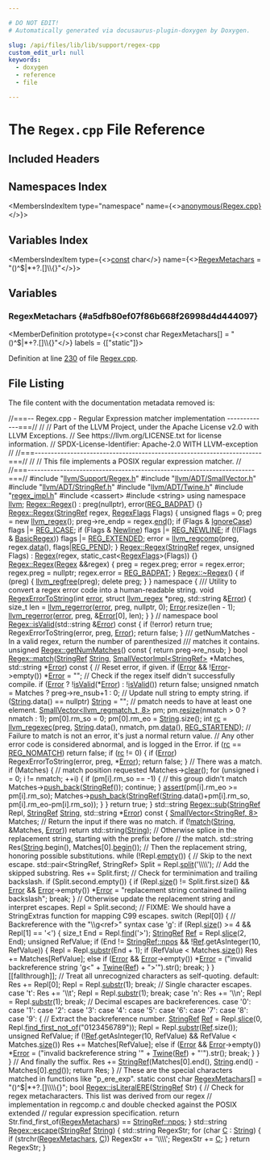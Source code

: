 ```yaml
---

# DO NOT EDIT!
# Automatically generated via docusaurus-plugin-doxygen by Doxygen.

slug: /api/files/lib/lib/support/regex-cpp
custom_edit_url: null
keywords:
  - doxygen
  - reference
  - file

---
```





# The `Regex.cpp` File Reference

<DoxygenPage pluginConfig={pluginConfig}>



## Included Headers

<IncludesList>
<IncludesListItem
  filePath="llvm/Support/Regex.h"
  permalink="/docs/api/files/include/include/llvm/include/llvm/support/regex-h"
  isLocal="true" />
<IncludesListItem
  filePath="llvm/ADT/SmallVector.h"
  permalink="/docs/api/files/include/include/llvm/include/llvm/adt/smallvector-h"
  isLocal="true" />
<IncludesListItem
  filePath="llvm/ADT/StringRef.h"
  permalink="/docs/api/files/include/include/llvm/include/llvm/adt/stringref-h"
  isLocal="true" />
<IncludesListItem
  filePath="llvm/ADT/Twine.h"
  permalink="/docs/api/files/include/include/llvm/include/llvm/adt/twine-h"
  isLocal="true" />
<IncludesListItem
  filePath="regex_impl.h"
  permalink="/docs/api/files/lib/lib/support/regex-impl-h"
  isLocal="true" />
<IncludesListItem
  filePath="cassert"
  permalink=""
  isLocal="false" />
<IncludesListItem
  filePath="string"
  permalink=""
  isLocal="false" />
</IncludesList>

## Namespaces Index

<MembersIndex>

<MembersIndexItem
  type="namespace"
  name={<><a href="/docs/api/namespaces/anonymous-regex-cpp-">anonymous&#123;Regex.cpp&#125;</a></>}>
</MembersIndexItem>

</MembersIndex>

## Variables Index

<MembersIndex>

<MembersIndexItem
  type={<><a href="/docs/api/files/lib/lib/target/lib/target/aarch64/aarch64promoteconstant-cpp/#a90f8350fecae261c25be85d38b451bff">const</a> char</>}
  name={<><a href="#a5dfb80ef07f86b668f26998d4d444097">RegexMetachars</a> = &quot;()^$|&#42;+?.&#91;&#93;\\\\&#123;&#125;&quot;</>}>
</MembersIndexItem>

</MembersIndex>


<SectionDefinition>

## Variables

### RegexMetachars {#a5dfb80ef07f86b668f26998d4d444097}

<MemberDefinition
  prototype={<>const char RegexMetachars&#91;&#93; = &quot;()^$|&#42;+?.&#91;&#93;\\\\&#123;&#125;&quot;</>}
  labels = {["static"]}>

Definition at line <a href="#l00230">230</a> of file <a href="/docs/api/files/lib/lib/support/regex-cpp">Regex.cpp</a>.
</MemberDefinition>

</SectionDefinition>

## File Listing

The file content with the documentation metadata removed is:

<ProgramListing>

<Link id="l00001" /><CodeLine lineNumber="1"><Highlight kind="comment">//===-- Regex.cpp - Regular Expression matcher implementation -------------===//</Highlight><Highlight kind="normal"></Highlight></CodeLine>
<Link id="l00002" /><CodeLine lineNumber="2"><Highlight kind="normal"></Highlight><Highlight kind="comment">//</Highlight><Highlight kind="normal"></Highlight></CodeLine>
<Link id="l00003" /><CodeLine lineNumber="3"><Highlight kind="normal"></Highlight><Highlight kind="comment">// Part of the LLVM Project, under the Apache License v2.0 with LLVM Exceptions.</Highlight><Highlight kind="normal"></Highlight></CodeLine>
<Link id="l00004" /><CodeLine lineNumber="4"><Highlight kind="normal"></Highlight><Highlight kind="comment">// See https://llvm.org/LICENSE.txt for license information.</Highlight><Highlight kind="normal"></Highlight></CodeLine>
<Link id="l00005" /><CodeLine lineNumber="5"><Highlight kind="normal"></Highlight><Highlight kind="comment">// SPDX-License-Identifier: Apache-2.0 WITH LLVM-exception</Highlight><Highlight kind="normal"></Highlight></CodeLine>
<Link id="l00006" /><CodeLine lineNumber="6"><Highlight kind="normal"></Highlight><Highlight kind="comment">//</Highlight><Highlight kind="normal"></Highlight></CodeLine>
<Link id="l00007" /><CodeLine lineNumber="7"><Highlight kind="normal"></Highlight><Highlight kind="comment">//===----------------------------------------------------------------------===//</Highlight><Highlight kind="normal"></Highlight></CodeLine>
<Link id="l00008" /><CodeLine lineNumber="8"><Highlight kind="normal"></Highlight><Highlight kind="comment">//</Highlight><Highlight kind="normal"></Highlight></CodeLine>
<Link id="l00009" /><CodeLine lineNumber="9"><Highlight kind="normal"></Highlight><Highlight kind="comment">// This file implements a POSIX regular expression matcher.</Highlight><Highlight kind="normal"></Highlight></CodeLine>
<Link id="l00010" /><CodeLine lineNumber="10"><Highlight kind="normal"></Highlight><Highlight kind="comment">//</Highlight><Highlight kind="normal"></Highlight></CodeLine>
<Link id="l00011" /><CodeLine lineNumber="11"><Highlight kind="normal"></Highlight><Highlight kind="comment">//===----------------------------------------------------------------------===//</Highlight><Highlight kind="normal"></Highlight></CodeLine>
<Link id="l00012" /><CodeLine lineNumber="12"><Highlight kind="normal"></Highlight></CodeLine>
<Link id="l00013" /><CodeLine lineNumber="13"><Highlight kind="normal"></Highlight><Highlight kind="preprocessor">#include &quot;<a href="/docs/api/files/include/include/llvm/include/llvm/support/regex-h">llvm/Support/Regex.h</a>&quot;</Highlight><Highlight kind="normal"></Highlight></CodeLine>
<Link id="l00014" /><CodeLine lineNumber="14"><Highlight kind="normal"></Highlight><Highlight kind="preprocessor">#include &quot;<a href="/docs/api/files/include/include/llvm/include/llvm/adt/smallvector-h">llvm/ADT/SmallVector.h</a>&quot;</Highlight><Highlight kind="normal"></Highlight></CodeLine>
<Link id="l00015" /><CodeLine lineNumber="15"><Highlight kind="normal"></Highlight><Highlight kind="preprocessor">#include &quot;<a href="/docs/api/files/include/include/llvm/include/llvm/adt/stringref-h">llvm/ADT/StringRef.h</a>&quot;</Highlight><Highlight kind="normal"></Highlight></CodeLine>
<Link id="l00016" /><CodeLine lineNumber="16"><Highlight kind="normal"></Highlight><Highlight kind="preprocessor">#include &quot;<a href="/docs/api/files/include/include/llvm/include/llvm/adt/twine-h">llvm/ADT/Twine.h</a>&quot;</Highlight><Highlight kind="normal"></Highlight></CodeLine>
<Link id="l00017" /><CodeLine lineNumber="17"><Highlight kind="normal"></Highlight><Highlight kind="preprocessor">#include &quot;<a href="/docs/api/files/lib/lib/support/regex-impl-h">regex&#95;impl.h</a>&quot;</Highlight><Highlight kind="normal"></Highlight></CodeLine>
<Link id="l00018" /><CodeLine lineNumber="18"><Highlight kind="normal"></Highlight></CodeLine>
<Link id="l00019" /><CodeLine lineNumber="19"><Highlight kind="normal"></Highlight><Highlight kind="preprocessor">#include &lt;cassert&gt;</Highlight><Highlight kind="normal"></Highlight></CodeLine>
<Link id="l00020" /><CodeLine lineNumber="20"><Highlight kind="normal"></Highlight><Highlight kind="preprocessor">#include &lt;string&gt;</Highlight><Highlight kind="normal"></Highlight></CodeLine>
<Link id="l00021" /><CodeLine lineNumber="21"><Highlight kind="normal"></Highlight></CodeLine>
<Link id="l00022" /><CodeLine lineNumber="22"><Highlight kind="normal"></Highlight><Highlight kind="keyword">using namespace </Highlight><Highlight kind="normal"><a href="/docs/api/namespaces/llvm">llvm</a>;</Highlight></CodeLine>
<Link id="l00023" /><CodeLine lineNumber="23"><Highlight kind="normal"></Highlight></CodeLine>
<Link id="l00024" /><CodeLine lineNumber="24" lineLink="/docs/api/classes/llvm/regex/#aac844880235ca7d00251aca1cc406c45"><Highlight kind="normal"><a href="/docs/api/classes/llvm/regex/#aac844880235ca7d00251aca1cc406c45">Regex::Regex</a>() : preg(nullptr), error(<a href="/docs/api/files/lib/lib/support/regex-impl-h/#ad7e13616a54be821d6b686d8b2587401">REG&#95;BADPAT</a>) &#123;&#125;</Highlight></CodeLine>
<Link id="l00025" /><CodeLine lineNumber="25"><Highlight kind="normal"></Highlight></CodeLine>
<Link id="l00026" /><CodeLine lineNumber="26" lineLink="/docs/api/classes/llvm/regex/#a80318325208303662f9f20af3a28b1d7"><Highlight kind="normal"><a href="/docs/api/classes/llvm/regex/#aac844880235ca7d00251aca1cc406c45">Regex::Regex</a>(<a href="/docs/api/classes/llvm/stringref">StringRef</a> regex, <a href="/docs/api/classes/llvm/regex/#a1cc1c3ad43ad382ef8d864fe9c16e25c">RegexFlags</a> Flags) &#123;</Highlight></CodeLine>
<Link id="l00027" /><CodeLine lineNumber="27"><Highlight kind="normal">  </Highlight><Highlight kind="keywordtype">unsigned</Highlight><Highlight kind="normal"> flags = 0;</Highlight></CodeLine>
<Link id="l00028" /><CodeLine lineNumber="28"><Highlight kind="normal">  preg = </Highlight><Highlight kind="keyword">new</Highlight><Highlight kind="normal"> <a href="/docs/api/structs/llvm-regex">llvm&#95;regex</a>();</Highlight></CodeLine>
<Link id="l00029" /><CodeLine lineNumber="29"><Highlight kind="normal">  preg-&gt;re&#95;endp = regex.<a href="/docs/api/classes/llvm/stringref/#a996c7ca3dd6843ba5d55a7c217770270">end</a>();</Highlight></CodeLine>
<Link id="l00030" /><CodeLine lineNumber="30"><Highlight kind="normal">  </Highlight><Highlight kind="keywordflow">if</Highlight><Highlight kind="normal"> (Flags &amp; <a href="/docs/api/classes/llvm/regex/#a1cc1c3ad43ad382ef8d864fe9c16e25ca5f9b72100ddf65c55baa3cd82e778c4b">IgnoreCase</a>)</Highlight></CodeLine>
<Link id="l00031" /><CodeLine lineNumber="31"><Highlight kind="normal">    flags |= <a href="/docs/api/files/lib/lib/support/regex-impl-h/#a0c3e7b1d5bc9c2d278a544fe9b61b67a">REG&#95;ICASE</a>;</Highlight></CodeLine>
<Link id="l00032" /><CodeLine lineNumber="32"><Highlight kind="normal">  </Highlight><Highlight kind="keywordflow">if</Highlight><Highlight kind="normal"> (Flags &amp; <a href="/docs/api/classes/llvm/regex/#a1cc1c3ad43ad382ef8d864fe9c16e25ca58612c80b543a7e989edd919e009b25b">Newline</a>)</Highlight></CodeLine>
<Link id="l00033" /><CodeLine lineNumber="33"><Highlight kind="normal">    flags |= <a href="/docs/api/files/lib/lib/support/regex-impl-h/#ab678ef3b27bf7de2fb82c79cb2cd9d8a">REG&#95;NEWLINE</a>;</Highlight></CodeLine>
<Link id="l00034" /><CodeLine lineNumber="34"><Highlight kind="normal">  </Highlight><Highlight kind="keywordflow">if</Highlight><Highlight kind="normal"> (!(Flags &amp; <a href="/docs/api/classes/llvm/regex/#a1cc1c3ad43ad382ef8d864fe9c16e25cae62480697e924b5793194a07ac798df4">BasicRegex</a>))</Highlight></CodeLine>
<Link id="l00035" /><CodeLine lineNumber="35"><Highlight kind="normal">    flags |= <a href="/docs/api/files/lib/lib/support/regex-impl-h/#a5fc31e6da9b77e09ea62b4544ac4767f">REG&#95;EXTENDED</a>;</Highlight></CodeLine>
<Link id="l00036" /><CodeLine lineNumber="36"><Highlight kind="normal">  error = <a href="/docs/api/files/lib/lib/support/regcomp-c/#a94efd6ce730ab2988bfd211af4319873">llvm&#95;regcomp</a>(preg, regex.<a href="/docs/api/classes/llvm/stringref/#a7b0fa1a82461032cdf16b7f6c59f0a6a">data</a>(), flags|<a href="/docs/api/files/lib/lib/support/regex-impl-h/#a95142205890c3ac8dc12e5850cb0e946">REG&#95;PEND</a>);</Highlight></CodeLine>
<Link id="l00037" /><CodeLine lineNumber="37"><Highlight kind="normal">&#125;</Highlight></CodeLine>
<Link id="l00038" /><CodeLine lineNumber="38"><Highlight kind="normal"></Highlight></CodeLine>
<Link id="l00039" /><CodeLine lineNumber="39" lineLink="/docs/api/classes/llvm/regex/#a79cfea7f92fa267424ad0466eff0fe4c"><Highlight kind="normal"><a href="/docs/api/classes/llvm/regex/#aac844880235ca7d00251aca1cc406c45">Regex::Regex</a>(<a href="/docs/api/classes/llvm/stringref">StringRef</a> regex, </Highlight><Highlight kind="keywordtype">unsigned</Highlight><Highlight kind="normal"> Flags)</Highlight></CodeLine>
<Link id="l00040" /><CodeLine lineNumber="40"><Highlight kind="normal">    : <a href="/docs/api/classes/llvm/regex/#aac844880235ca7d00251aca1cc406c45">Regex</a>(regex, static&#95;cast&lt;<a href="/docs/api/classes/llvm/regex/#a1cc1c3ad43ad382ef8d864fe9c16e25c">RegexFlags</a>&gt;(Flags)) &#123;&#125;</Highlight></CodeLine>
<Link id="l00041" /><CodeLine lineNumber="41"><Highlight kind="normal"></Highlight></CodeLine>
<Link id="l00042" /><CodeLine lineNumber="42" lineLink="/docs/api/classes/llvm/regex/#a79c76bd33fa9d47ce2ed57c301e0c919"><Highlight kind="normal"><a href="/docs/api/classes/llvm/regex/#aac844880235ca7d00251aca1cc406c45">Regex::Regex</a>(<a href="/docs/api/classes/llvm/regex/#aac844880235ca7d00251aca1cc406c45">Regex</a> &amp;&amp;regex) &#123;</Highlight></CodeLine>
<Link id="l00043" /><CodeLine lineNumber="43"><Highlight kind="normal">  preg = regex.preg;</Highlight></CodeLine>
<Link id="l00044" /><CodeLine lineNumber="44"><Highlight kind="normal">  error = regex.error;</Highlight></CodeLine>
<Link id="l00045" /><CodeLine lineNumber="45"><Highlight kind="normal">  regex.preg = </Highlight><Highlight kind="keyword">nullptr</Highlight><Highlight kind="normal">;</Highlight></CodeLine>
<Link id="l00046" /><CodeLine lineNumber="46"><Highlight kind="normal">  regex.error = <a href="/docs/api/files/lib/lib/support/regex-impl-h/#ad7e13616a54be821d6b686d8b2587401">REG&#95;BADPAT</a>;</Highlight></CodeLine>
<Link id="l00047" /><CodeLine lineNumber="47"><Highlight kind="normal">&#125;</Highlight></CodeLine>
<Link id="l00048" /><CodeLine lineNumber="48"><Highlight kind="normal"></Highlight></CodeLine>
<Link id="l00049" /><CodeLine lineNumber="49" lineLink="/docs/api/classes/llvm/regex/#a4b32acda8c0843ee5a68ebccba4ad993"><Highlight kind="normal"><a href="/docs/api/classes/llvm/regex/#a4b32acda8c0843ee5a68ebccba4ad993">Regex::~Regex</a>() &#123;</Highlight></CodeLine>
<Link id="l00050" /><CodeLine lineNumber="50"><Highlight kind="normal">  </Highlight><Highlight kind="keywordflow">if</Highlight><Highlight kind="normal"> (preg) &#123;</Highlight></CodeLine>
<Link id="l00051" /><CodeLine lineNumber="51"><Highlight kind="normal">    <a href="/docs/api/files/lib/lib/support/regex-impl-h/#a5b067957e932003b295ff3a8bbffe882">llvm&#95;regfree</a>(preg);</Highlight></CodeLine>
<Link id="l00052" /><CodeLine lineNumber="52"><Highlight kind="normal">    </Highlight><Highlight kind="keyword">delete</Highlight><Highlight kind="normal"> preg;</Highlight></CodeLine>
<Link id="l00053" /><CodeLine lineNumber="53"><Highlight kind="normal">  &#125;</Highlight></CodeLine>
<Link id="l00054" /><CodeLine lineNumber="54"><Highlight kind="normal">&#125;</Highlight></CodeLine>
<Link id="l00055" /><CodeLine lineNumber="55"><Highlight kind="normal"></Highlight></CodeLine>
<Link id="l00056" /><CodeLine lineNumber="56" lineLink="/docs/api/namespaces/anonymous-regex-cpp-"><Highlight kind="normal"></Highlight><Highlight kind="keyword">namespace </Highlight><Highlight kind="normal">&#123;</Highlight></CodeLine>
<Link id="l00057" /><CodeLine lineNumber="57"><Highlight kind="normal"></Highlight><Highlight kind="comment"></Highlight></CodeLine>
<Link id="l00058" /><CodeLine lineNumber="58"><Highlight kind="comment">/// Utility to convert a regex error code into a human-readable string.</Highlight><Highlight kind="normal"></Highlight></CodeLine>
<Link id="l00059" /><CodeLine lineNumber="59" lineLink="/docs/api/namespaces/anonymous-regex-cpp-/#a2cf0de01ea6bd871ff2bc908265cb0f0"><Highlight kind="normal"></Highlight><Highlight kind="keywordtype">void</Highlight><Highlight kind="normal"> <a href="/docs/api/namespaces/anonymous-regex-cpp-/#a2cf0de01ea6bd871ff2bc908265cb0f0">RegexErrorToString</a>(</Highlight><Highlight kind="keywordtype">int</Highlight><Highlight kind="normal"> <a href="/docs/api/files/lib/lib/debuginfo/lib/debuginfo/codeview/symbolrecordmapping-cpp/#a9cdf893c7d17e47fa1ed8bebf92a5da4">error</a>, </Highlight><Highlight kind="keyword">struct</Highlight><Highlight kind="normal"> <a href="/docs/api/structs/llvm-regex">llvm&#95;regex</a> &#42;preg,</Highlight></CodeLine>
<Link id="l00060" /><CodeLine lineNumber="60"><Highlight kind="normal">                        std::string &amp;<a href="/docs/api/classes/llvm/error">Error</a>) &#123;</Highlight></CodeLine>
<Link id="l00061" /><CodeLine lineNumber="61"><Highlight kind="normal">  </Highlight><Highlight kind="keywordtype">size&#95;t</Highlight><Highlight kind="normal"> len = <a href="/docs/api/files/lib/lib/support/regerror-c/#a728104a5963c78e214c7b847b338ad55">llvm&#95;regerror</a>(<a href="/docs/api/files/lib/lib/debuginfo/lib/debuginfo/codeview/symbolrecordmapping-cpp/#a9cdf893c7d17e47fa1ed8bebf92a5da4">error</a>, preg, </Highlight><Highlight kind="keyword">nullptr</Highlight><Highlight kind="normal">, 0);</Highlight></CodeLine>
<Link id="l00062" /><CodeLine lineNumber="62"><Highlight kind="normal"></Highlight></CodeLine>
<Link id="l00063" /><CodeLine lineNumber="63"><Highlight kind="normal">  <a href="/docs/api/classes/llvm/error">Error</a>.resize(len - 1);</Highlight></CodeLine>
<Link id="l00064" /><CodeLine lineNumber="64"><Highlight kind="normal">  <a href="/docs/api/files/lib/lib/support/regerror-c/#a728104a5963c78e214c7b847b338ad55">llvm&#95;regerror</a>(<a href="/docs/api/files/lib/lib/debuginfo/lib/debuginfo/codeview/symbolrecordmapping-cpp/#a9cdf893c7d17e47fa1ed8bebf92a5da4">error</a>, preg, &amp;<a href="/docs/api/classes/llvm/error">Error</a>&#91;0&#93;, len);</Highlight></CodeLine>
<Link id="l00065" /><CodeLine lineNumber="65"><Highlight kind="normal">&#125;</Highlight></CodeLine>
<Link id="l00066" /><CodeLine lineNumber="66"><Highlight kind="normal"></Highlight></CodeLine>
<Link id="l00067" /><CodeLine lineNumber="67"><Highlight kind="normal">&#125; </Highlight><Highlight kind="comment">// namespace</Highlight><Highlight kind="normal"></Highlight></CodeLine>
<Link id="l00068" /><CodeLine lineNumber="68"><Highlight kind="normal"></Highlight></CodeLine>
<Link id="l00069" /><CodeLine lineNumber="69" lineLink="/docs/api/classes/llvm/regex/#ab0ec0a13edce115b90710387e246519f"><Highlight kind="normal"></Highlight><Highlight kind="keywordtype">bool</Highlight><Highlight kind="normal"> <a href="/docs/api/classes/llvm/regex/#a5d488b5389a26ae3684748722f98306a">Regex::isValid</a>(std::string &amp;<a href="/docs/api/classes/llvm/error">Error</a>)</Highlight><Highlight kind="keyword"> const </Highlight><Highlight kind="normal">&#123;</Highlight></CodeLine>
<Link id="l00070" /><CodeLine lineNumber="70"><Highlight kind="normal">  </Highlight><Highlight kind="keywordflow">if</Highlight><Highlight kind="normal"> (!error)</Highlight></CodeLine>
<Link id="l00071" /><CodeLine lineNumber="71"><Highlight kind="normal">    </Highlight><Highlight kind="keywordflow">return</Highlight><Highlight kind="normal"> </Highlight><Highlight kind="keyword">true</Highlight><Highlight kind="normal">;</Highlight></CodeLine>
<Link id="l00072" /><CodeLine lineNumber="72"><Highlight kind="normal"></Highlight></CodeLine>
<Link id="l00073" /><CodeLine lineNumber="73"><Highlight kind="normal">  RegexErrorToString(error, preg, <a href="/docs/api/classes/llvm/error">Error</a>);</Highlight></CodeLine>
<Link id="l00074" /><CodeLine lineNumber="74"><Highlight kind="normal">  </Highlight><Highlight kind="keywordflow">return</Highlight><Highlight kind="normal"> </Highlight><Highlight kind="keyword">false</Highlight><Highlight kind="normal">;</Highlight></CodeLine>
<Link id="l00075" /><CodeLine lineNumber="75"><Highlight kind="normal">&#125;</Highlight></CodeLine>
<Link id="l00076" /><CodeLine lineNumber="76"><Highlight kind="normal"></Highlight><Highlight kind="comment"></Highlight></CodeLine>
<Link id="l00077" /><CodeLine lineNumber="77"><Highlight kind="comment">/// getNumMatches - In a valid regex, return the number of parenthesized</Highlight></CodeLine>
<Link id="l00078" /><CodeLine lineNumber="78"><Highlight kind="comment">/// matches it contains.</Highlight><Highlight kind="normal"></Highlight></CodeLine>
<Link id="l00079" /><CodeLine lineNumber="79" lineLink="/docs/api/classes/llvm/regex/#ad5d348cc6c3aa2942d9ebeadef92863f"><Highlight kind="normal"></Highlight><Highlight kind="keywordtype">unsigned</Highlight><Highlight kind="normal"> <a href="/docs/api/classes/llvm/regex/#ad5d348cc6c3aa2942d9ebeadef92863f">Regex::getNumMatches</a>()</Highlight><Highlight kind="keyword"> const </Highlight><Highlight kind="normal">&#123;</Highlight></CodeLine>
<Link id="l00080" /><CodeLine lineNumber="80"><Highlight kind="normal">  </Highlight><Highlight kind="keywordflow">return</Highlight><Highlight kind="normal"> preg-&gt;re&#95;nsub;</Highlight></CodeLine>
<Link id="l00081" /><CodeLine lineNumber="81"><Highlight kind="normal">&#125;</Highlight></CodeLine>
<Link id="l00082" /><CodeLine lineNumber="82"><Highlight kind="normal"></Highlight></CodeLine>
<Link id="l00083" /><CodeLine lineNumber="83" lineLink="/docs/api/classes/llvm/regex/#ae787b71e8d775a2b662d04e913489d8d"><Highlight kind="normal"></Highlight><Highlight kind="keywordtype">bool</Highlight><Highlight kind="normal"> <a href="/docs/api/classes/llvm/regex/#ae787b71e8d775a2b662d04e913489d8d">Regex::match</a>(<a href="/docs/api/classes/llvm/stringref">StringRef</a> <a href="/docs/api/namespaces/llvm/#ac226f3d2b9ca090171a8e0a8cb92c343a27118326006d3829667a400ad23d5d98">String</a>, <a href="/docs/api/classes/llvm/smallvectorimpl">SmallVectorImpl&lt;StringRef&gt;</a> &#42;Matches,</Highlight></CodeLine>
<Link id="l00084" /><CodeLine lineNumber="84"><Highlight kind="normal">                  std::string &#42;<a href="/docs/api/classes/llvm/error">Error</a>)</Highlight><Highlight kind="keyword"> const </Highlight><Highlight kind="normal">&#123;</Highlight></CodeLine>
<Link id="l00085" /><CodeLine lineNumber="85"><Highlight kind="normal">  </Highlight><Highlight kind="comment">// Reset error, if given.</Highlight><Highlight kind="normal"></Highlight></CodeLine>
<Link id="l00086" /><CodeLine lineNumber="86"><Highlight kind="normal">  </Highlight><Highlight kind="keywordflow">if</Highlight><Highlight kind="normal"> (<a href="/docs/api/classes/llvm/error">Error</a> &amp;&amp; !<a href="/docs/api/classes/llvm/error">Error</a>-&gt;empty())</Highlight></CodeLine>
<Link id="l00087" /><CodeLine lineNumber="87"><Highlight kind="normal">    &#42;<a href="/docs/api/classes/llvm/error">Error</a> = </Highlight><Highlight kind="stringliteral">&quot;&quot;</Highlight><Highlight kind="normal">;</Highlight></CodeLine>
<Link id="l00088" /><CodeLine lineNumber="88"><Highlight kind="normal"></Highlight></CodeLine>
<Link id="l00089" /><CodeLine lineNumber="89"><Highlight kind="normal">  </Highlight><Highlight kind="comment">// Check if the regex itself didn&#39;t successfully compile.</Highlight><Highlight kind="normal"></Highlight></CodeLine>
<Link id="l00090" /><CodeLine lineNumber="90"><Highlight kind="normal">  </Highlight><Highlight kind="keywordflow">if</Highlight><Highlight kind="normal"> (<a href="/docs/api/classes/llvm/error">Error</a> ? !<a href="/docs/api/classes/llvm/regex/#a5d488b5389a26ae3684748722f98306a">isValid</a>(&#42;<a href="/docs/api/classes/llvm/error">Error</a>) : !<a href="/docs/api/classes/llvm/regex/#a5d488b5389a26ae3684748722f98306a">isValid</a>())</Highlight></CodeLine>
<Link id="l00091" /><CodeLine lineNumber="91"><Highlight kind="normal">    </Highlight><Highlight kind="keywordflow">return</Highlight><Highlight kind="normal"> </Highlight><Highlight kind="keyword">false</Highlight><Highlight kind="normal">;</Highlight></CodeLine>
<Link id="l00092" /><CodeLine lineNumber="92"><Highlight kind="normal"></Highlight></CodeLine>
<Link id="l00093" /><CodeLine lineNumber="93"><Highlight kind="normal">  </Highlight><Highlight kind="keywordtype">unsigned</Highlight><Highlight kind="normal"> nmatch = Matches ? preg-&gt;re&#95;nsub+1 : 0;</Highlight></CodeLine>
<Link id="l00094" /><CodeLine lineNumber="94"><Highlight kind="normal"></Highlight></CodeLine>
<Link id="l00095" /><CodeLine lineNumber="95"><Highlight kind="normal">  </Highlight><Highlight kind="comment">// Update null string to empty string.</Highlight><Highlight kind="normal"></Highlight></CodeLine>
<Link id="l00096" /><CodeLine lineNumber="96"><Highlight kind="normal">  </Highlight><Highlight kind="keywordflow">if</Highlight><Highlight kind="normal"> (<a href="/docs/api/namespaces/llvm/#ac226f3d2b9ca090171a8e0a8cb92c343a27118326006d3829667a400ad23d5d98">String</a>.data() == </Highlight><Highlight kind="keyword">nullptr</Highlight><Highlight kind="normal">)</Highlight></CodeLine>
<Link id="l00097" /><CodeLine lineNumber="97"><Highlight kind="normal">    <a href="/docs/api/namespaces/llvm/#ac226f3d2b9ca090171a8e0a8cb92c343a27118326006d3829667a400ad23d5d98">String</a> = </Highlight><Highlight kind="stringliteral">&quot;&quot;</Highlight><Highlight kind="normal">;</Highlight></CodeLine>
<Link id="l00098" /><CodeLine lineNumber="98"><Highlight kind="normal"></Highlight></CodeLine>
<Link id="l00099" /><CodeLine lineNumber="99"><Highlight kind="normal">  </Highlight><Highlight kind="comment">// pmatch needs to have at least one element.</Highlight><Highlight kind="normal"></Highlight></CodeLine>
<Link id="l00100" /><CodeLine lineNumber="100"><Highlight kind="normal">  <a href="/docs/api/classes/llvm/smallvector">SmallVector&lt;llvm&#95;regmatch&#95;t, 8&gt;</a> pm;</Highlight></CodeLine>
<Link id="l00101" /><CodeLine lineNumber="101"><Highlight kind="normal">  pm.<a href="/docs/api/classes/llvm/smallvectorimpl/#ad0b3d8447f88377b62d9c019f3c4e118">resize</a>(nmatch &gt; 0 ? nmatch : 1);</Highlight></CodeLine>
<Link id="l00102" /><CodeLine lineNumber="102"><Highlight kind="normal">  pm&#91;0&#93;.rm&#95;so = 0;</Highlight></CodeLine>
<Link id="l00103" /><CodeLine lineNumber="103"><Highlight kind="normal">  pm&#91;0&#93;.rm&#95;eo = <a href="/docs/api/namespaces/llvm/#ac226f3d2b9ca090171a8e0a8cb92c343a27118326006d3829667a400ad23d5d98">String</a>.size();</Highlight></CodeLine>
<Link id="l00104" /><CodeLine lineNumber="104"><Highlight kind="normal"></Highlight></CodeLine>
<Link id="l00105" /><CodeLine lineNumber="105"><Highlight kind="normal">  </Highlight><Highlight kind="keywordtype">int</Highlight><Highlight kind="normal"> <a href="/docs/api/files/lib/lib/target/lib/target/hexagon/hexagonbittracker-cpp/#a2e1b5bd9424a1d1082d4bd670b1a0be6">rc</a> = <a href="/docs/api/files/lib/lib/support/regex-impl-h/#a91460c195c399d42fa14fbb37d0465a3">llvm&#95;regexec</a>(preg, <a href="/docs/api/namespaces/llvm/#ac226f3d2b9ca090171a8e0a8cb92c343a27118326006d3829667a400ad23d5d98">String</a>.data(), nmatch, pm.<a href="/docs/api/classes/llvm/smallvectortemplatecommon/#a7b68be12c974b6b70bc86062f221a344">data</a>(), <a href="/docs/api/files/lib/lib/support/regex-impl-h/#a343ef97b721e94f5cb1a8d2e742132b1">REG&#95;STARTEND</a>);</Highlight></CodeLine>
<Link id="l00106" /><CodeLine lineNumber="106"><Highlight kind="normal"></Highlight></CodeLine>
<Link id="l00107" /><CodeLine lineNumber="107"><Highlight kind="normal">  </Highlight><Highlight kind="comment">// Failure to match is not an error, it&#39;s just a normal return value.</Highlight><Highlight kind="normal"></Highlight></CodeLine>
<Link id="l00108" /><CodeLine lineNumber="108"><Highlight kind="normal">  </Highlight><Highlight kind="comment">// Any other error code is considered abnormal, and is logged in the Error.</Highlight><Highlight kind="normal"></Highlight></CodeLine>
<Link id="l00109" /><CodeLine lineNumber="109"><Highlight kind="normal">  </Highlight><Highlight kind="keywordflow">if</Highlight><Highlight kind="normal"> (<a href="/docs/api/files/lib/lib/target/lib/target/hexagon/hexagonbittracker-cpp/#a2e1b5bd9424a1d1082d4bd670b1a0be6">rc</a> == <a href="/docs/api/files/lib/lib/support/regex-impl-h/#a183aab34192b1bdc18a56e84759aa210">REG&#95;NOMATCH</a>)</Highlight></CodeLine>
<Link id="l00110" /><CodeLine lineNumber="110"><Highlight kind="normal">    </Highlight><Highlight kind="keywordflow">return</Highlight><Highlight kind="normal"> </Highlight><Highlight kind="keyword">false</Highlight><Highlight kind="normal">;</Highlight></CodeLine>
<Link id="l00111" /><CodeLine lineNumber="111"><Highlight kind="normal">  </Highlight><Highlight kind="keywordflow">if</Highlight><Highlight kind="normal"> (<a href="/docs/api/files/lib/lib/target/lib/target/hexagon/hexagonbittracker-cpp/#a2e1b5bd9424a1d1082d4bd670b1a0be6">rc</a> != 0) &#123;</Highlight></CodeLine>
<Link id="l00112" /><CodeLine lineNumber="112"><Highlight kind="normal">    </Highlight><Highlight kind="keywordflow">if</Highlight><Highlight kind="normal"> (<a href="/docs/api/classes/llvm/error">Error</a>)</Highlight></CodeLine>
<Link id="l00113" /><CodeLine lineNumber="113"><Highlight kind="normal">      RegexErrorToString(error, preg, &#42;<a href="/docs/api/classes/llvm/error">Error</a>);</Highlight></CodeLine>
<Link id="l00114" /><CodeLine lineNumber="114"><Highlight kind="normal">    </Highlight><Highlight kind="keywordflow">return</Highlight><Highlight kind="normal"> </Highlight><Highlight kind="keyword">false</Highlight><Highlight kind="normal">;</Highlight></CodeLine>
<Link id="l00115" /><CodeLine lineNumber="115"><Highlight kind="normal">  &#125;</Highlight></CodeLine>
<Link id="l00116" /><CodeLine lineNumber="116"><Highlight kind="normal"></Highlight></CodeLine>
<Link id="l00117" /><CodeLine lineNumber="117"><Highlight kind="normal">  </Highlight><Highlight kind="comment">// There was a match.</Highlight><Highlight kind="normal"></Highlight></CodeLine>
<Link id="l00118" /><CodeLine lineNumber="118"><Highlight kind="normal"></Highlight></CodeLine>
<Link id="l00119" /><CodeLine lineNumber="119"><Highlight kind="normal">  </Highlight><Highlight kind="keywordflow">if</Highlight><Highlight kind="normal"> (Matches) &#123; </Highlight><Highlight kind="comment">// match position requested</Highlight><Highlight kind="normal"></Highlight></CodeLine>
<Link id="l00120" /><CodeLine lineNumber="120"><Highlight kind="normal">    Matches-&gt;<a href="/docs/api/classes/llvm/smallvectorimpl/#aac0ea55010b7b1a301e65a0baea057aa">clear</a>();</Highlight></CodeLine>
<Link id="l00121" /><CodeLine lineNumber="121"><Highlight kind="normal"></Highlight></CodeLine>
<Link id="l00122" /><CodeLine lineNumber="122"><Highlight kind="normal">    </Highlight><Highlight kind="keywordflow">for</Highlight><Highlight kind="normal"> (</Highlight><Highlight kind="keywordtype">unsigned</Highlight><Highlight kind="normal"> i = 0; i != nmatch; ++i) &#123;</Highlight></CodeLine>
<Link id="l00123" /><CodeLine lineNumber="123"><Highlight kind="normal">      </Highlight><Highlight kind="keywordflow">if</Highlight><Highlight kind="normal"> (pm&#91;i&#93;.rm&#95;so == -1) &#123;</Highlight></CodeLine>
<Link id="l00124" /><CodeLine lineNumber="124"><Highlight kind="normal">        </Highlight><Highlight kind="comment">// this group didn&#39;t match</Highlight><Highlight kind="normal"></Highlight></CodeLine>
<Link id="l00125" /><CodeLine lineNumber="125"><Highlight kind="normal">        Matches-&gt;<a href="/docs/api/classes/llvm/smallvectortemplatebase/#af42bfbc067df27c19ee2fc859df58799">push&#95;back</a>(<a href="/docs/api/classes/llvm/stringref">StringRef</a>());</Highlight></CodeLine>
<Link id="l00126" /><CodeLine lineNumber="126"><Highlight kind="normal">        </Highlight><Highlight kind="keywordflow">continue</Highlight><Highlight kind="normal">;</Highlight></CodeLine>
<Link id="l00127" /><CodeLine lineNumber="127"><Highlight kind="normal">      &#125;</Highlight></CodeLine>
<Link id="l00128" /><CodeLine lineNumber="128"><Highlight kind="normal">      <a href="/docs/api/files/lib/lib/target/lib/target/amdgpu/silowercontrolflow-cpp/#a4868c5d81c5ccc98c47aeab6244346a0">assert</a>(pm&#91;i&#93;.rm&#95;eo &gt;= pm&#91;i&#93;.rm&#95;so);</Highlight></CodeLine>
<Link id="l00129" /><CodeLine lineNumber="129"><Highlight kind="normal">      Matches-&gt;<a href="/docs/api/classes/llvm/smallvectortemplatebase/#af42bfbc067df27c19ee2fc859df58799">push&#95;back</a>(<a href="/docs/api/classes/llvm/stringref">StringRef</a>(<a href="/docs/api/namespaces/llvm/#ac226f3d2b9ca090171a8e0a8cb92c343a27118326006d3829667a400ad23d5d98">String</a>.data()+pm&#91;i&#93;.rm&#95;so,</Highlight></CodeLine>
<Link id="l00130" /><CodeLine lineNumber="130"><Highlight kind="normal">                                   pm&#91;i&#93;.rm&#95;eo-pm&#91;i&#93;.rm&#95;so));</Highlight></CodeLine>
<Link id="l00131" /><CodeLine lineNumber="131"><Highlight kind="normal">    &#125;</Highlight></CodeLine>
<Link id="l00132" /><CodeLine lineNumber="132"><Highlight kind="normal">  &#125;</Highlight></CodeLine>
<Link id="l00133" /><CodeLine lineNumber="133"><Highlight kind="normal"></Highlight></CodeLine>
<Link id="l00134" /><CodeLine lineNumber="134"><Highlight kind="normal">  </Highlight><Highlight kind="keywordflow">return</Highlight><Highlight kind="normal"> </Highlight><Highlight kind="keyword">true</Highlight><Highlight kind="normal">;</Highlight></CodeLine>
<Link id="l00135" /><CodeLine lineNumber="135"><Highlight kind="normal">&#125;</Highlight></CodeLine>
<Link id="l00136" /><CodeLine lineNumber="136"><Highlight kind="normal"></Highlight></CodeLine>
<Link id="l00137" /><CodeLine lineNumber="137" lineLink="/docs/api/classes/llvm/regex/#a603517a82c194cc3daa912831dff244a"><Highlight kind="normal">std::string <a href="/docs/api/classes/llvm/regex/#a603517a82c194cc3daa912831dff244a">Regex::sub</a>(<a href="/docs/api/classes/llvm/stringref">StringRef</a> Repl, <a href="/docs/api/classes/llvm/stringref">StringRef</a> <a href="/docs/api/namespaces/llvm/#ac226f3d2b9ca090171a8e0a8cb92c343a27118326006d3829667a400ad23d5d98">String</a>,</Highlight></CodeLine>
<Link id="l00138" /><CodeLine lineNumber="138"><Highlight kind="normal">                       std::string &#42;<a href="/docs/api/classes/llvm/error">Error</a>)</Highlight><Highlight kind="keyword"> const </Highlight><Highlight kind="normal">&#123;</Highlight></CodeLine>
<Link id="l00139" /><CodeLine lineNumber="139"><Highlight kind="normal">  <a href="/docs/api/classes/llvm/smallvector">SmallVector&lt;StringRef, 8&gt;</a> Matches;</Highlight></CodeLine>
<Link id="l00140" /><CodeLine lineNumber="140"><Highlight kind="normal"></Highlight></CodeLine>
<Link id="l00141" /><CodeLine lineNumber="141"><Highlight kind="normal">  </Highlight><Highlight kind="comment">// Return the input if there was no match.</Highlight><Highlight kind="normal"></Highlight></CodeLine>
<Link id="l00142" /><CodeLine lineNumber="142"><Highlight kind="normal">  </Highlight><Highlight kind="keywordflow">if</Highlight><Highlight kind="normal"> (!<a href="/docs/api/classes/llvm/regex/#ae787b71e8d775a2b662d04e913489d8d">match</a>(<a href="/docs/api/namespaces/llvm/#ac226f3d2b9ca090171a8e0a8cb92c343a27118326006d3829667a400ad23d5d98">String</a>, &amp;Matches, <a href="/docs/api/classes/llvm/error">Error</a>))</Highlight></CodeLine>
<Link id="l00143" /><CodeLine lineNumber="143"><Highlight kind="normal">    </Highlight><Highlight kind="keywordflow">return</Highlight><Highlight kind="normal"> std::string(<a href="/docs/api/namespaces/llvm/#ac226f3d2b9ca090171a8e0a8cb92c343a27118326006d3829667a400ad23d5d98">String</a>);</Highlight></CodeLine>
<Link id="l00144" /><CodeLine lineNumber="144"><Highlight kind="normal"></Highlight></CodeLine>
<Link id="l00145" /><CodeLine lineNumber="145"><Highlight kind="normal">  </Highlight><Highlight kind="comment">// Otherwise splice in the replacement string, starting with the prefix before</Highlight><Highlight kind="normal"></Highlight></CodeLine>
<Link id="l00146" /><CodeLine lineNumber="146"><Highlight kind="normal">  </Highlight><Highlight kind="comment">// the match.</Highlight><Highlight kind="normal"></Highlight></CodeLine>
<Link id="l00147" /><CodeLine lineNumber="147"><Highlight kind="normal">  std::string Res(<a href="/docs/api/namespaces/llvm/#ac226f3d2b9ca090171a8e0a8cb92c343a27118326006d3829667a400ad23d5d98">String</a>.begin(), Matches&#91;0&#93;.<a href="/docs/api/classes/llvm/smallvectortemplatecommon/#a8a045d250952c0867382a9840ee18fdf">begin</a>());</Highlight></CodeLine>
<Link id="l00148" /><CodeLine lineNumber="148"><Highlight kind="normal"></Highlight></CodeLine>
<Link id="l00149" /><CodeLine lineNumber="149"><Highlight kind="normal">  </Highlight><Highlight kind="comment">// Then the replacement string, honoring possible substitutions.</Highlight><Highlight kind="normal"></Highlight></CodeLine>
<Link id="l00150" /><CodeLine lineNumber="150"><Highlight kind="normal">  </Highlight><Highlight kind="keywordflow">while</Highlight><Highlight kind="normal"> (!Repl.<a href="/docs/api/classes/llvm/stringref/#a2dc80c585ad5882da8cae7b5968f7e74">empty</a>()) &#123;</Highlight></CodeLine>
<Link id="l00151" /><CodeLine lineNumber="151"><Highlight kind="normal">    </Highlight><Highlight kind="comment">// Skip to the next escape.</Highlight><Highlight kind="normal"></Highlight></CodeLine>
<Link id="l00152" /><CodeLine lineNumber="152"><Highlight kind="normal">    std::pair&lt;StringRef, StringRef&gt; Split = Repl.<a href="/docs/api/classes/llvm/stringref/#a0320b2a5a6d440bf4479a02e78cf5ca7">split</a>(</Highlight><Highlight kind="charliteral">&#39;\\\\&#39;</Highlight><Highlight kind="normal">);</Highlight></CodeLine>
<Link id="l00153" /><CodeLine lineNumber="153"><Highlight kind="normal"></Highlight></CodeLine>
<Link id="l00154" /><CodeLine lineNumber="154"><Highlight kind="normal">    </Highlight><Highlight kind="comment">// Add the skipped substring.</Highlight><Highlight kind="normal"></Highlight></CodeLine>
<Link id="l00155" /><CodeLine lineNumber="155"><Highlight kind="normal">    Res += Split.first;</Highlight></CodeLine>
<Link id="l00156" /><CodeLine lineNumber="156"><Highlight kind="normal"></Highlight></CodeLine>
<Link id="l00157" /><CodeLine lineNumber="157"><Highlight kind="normal">    </Highlight><Highlight kind="comment">// Check for terminimation and trailing backslash.</Highlight><Highlight kind="normal"></Highlight></CodeLine>
<Link id="l00158" /><CodeLine lineNumber="158"><Highlight kind="normal">    </Highlight><Highlight kind="keywordflow">if</Highlight><Highlight kind="normal"> (Split.second.empty()) &#123;</Highlight></CodeLine>
<Link id="l00159" /><CodeLine lineNumber="159"><Highlight kind="normal">      </Highlight><Highlight kind="keywordflow">if</Highlight><Highlight kind="normal"> (Repl.<a href="/docs/api/classes/llvm/stringref/#a5db9240c74644c67759dd0f901fc3c7d">size</a>() != Split.first.size() &amp;&amp;</Highlight></CodeLine>
<Link id="l00160" /><CodeLine lineNumber="160"><Highlight kind="normal">          <a href="/docs/api/classes/llvm/error">Error</a> &amp;&amp; <a href="/docs/api/classes/llvm/error">Error</a>-&gt;empty())</Highlight></CodeLine>
<Link id="l00161" /><CodeLine lineNumber="161"><Highlight kind="normal">        &#42;<a href="/docs/api/classes/llvm/error">Error</a> = </Highlight><Highlight kind="stringliteral">&quot;replacement string contained trailing backslash&quot;</Highlight><Highlight kind="normal">;</Highlight></CodeLine>
<Link id="l00162" /><CodeLine lineNumber="162"><Highlight kind="normal">      </Highlight><Highlight kind="keywordflow">break</Highlight><Highlight kind="normal">;</Highlight></CodeLine>
<Link id="l00163" /><CodeLine lineNumber="163"><Highlight kind="normal">    &#125;</Highlight></CodeLine>
<Link id="l00164" /><CodeLine lineNumber="164"><Highlight kind="normal"></Highlight></CodeLine>
<Link id="l00165" /><CodeLine lineNumber="165"><Highlight kind="normal">    </Highlight><Highlight kind="comment">// Otherwise update the replacement string and interpret escapes.</Highlight><Highlight kind="normal"></Highlight></CodeLine>
<Link id="l00166" /><CodeLine lineNumber="166"><Highlight kind="normal">    Repl = Split.second;</Highlight></CodeLine>
<Link id="l00167" /><CodeLine lineNumber="167"><Highlight kind="normal"></Highlight></CodeLine>
<Link id="l00168" /><CodeLine lineNumber="168"><Highlight kind="normal">    </Highlight><Highlight kind="comment">// FIXME: We should have a StringExtras function for mapping C99 escapes.</Highlight><Highlight kind="normal"></Highlight></CodeLine>
<Link id="l00169" /><CodeLine lineNumber="169"><Highlight kind="normal">    </Highlight><Highlight kind="keywordflow">switch</Highlight><Highlight kind="normal"> (Repl&#91;0&#93;) &#123;</Highlight></CodeLine>
<Link id="l00170" /><CodeLine lineNumber="170"><Highlight kind="normal"></Highlight></CodeLine>
<Link id="l00171" /><CodeLine lineNumber="171"><Highlight kind="normal">      </Highlight><Highlight kind="comment">// Backreference with the &quot;\\g&lt;ref&gt;&quot; syntax</Highlight><Highlight kind="normal"></Highlight></CodeLine>
<Link id="l00172" /><CodeLine lineNumber="172"><Highlight kind="normal">    </Highlight><Highlight kind="keywordflow">case</Highlight><Highlight kind="normal"> </Highlight><Highlight kind="charliteral">&#39;g&#39;</Highlight><Highlight kind="normal">:</Highlight></CodeLine>
<Link id="l00173" /><CodeLine lineNumber="173"><Highlight kind="normal">      </Highlight><Highlight kind="keywordflow">if</Highlight><Highlight kind="normal"> (Repl.<a href="/docs/api/classes/llvm/stringref/#a5db9240c74644c67759dd0f901fc3c7d">size</a>() &gt;= 4 &amp;&amp; Repl&#91;1&#93; == </Highlight><Highlight kind="charliteral">&#39;&lt;&#39;</Highlight><Highlight kind="normal">) &#123;</Highlight></CodeLine>
<Link id="l00174" /><CodeLine lineNumber="174"><Highlight kind="normal">        </Highlight><Highlight kind="keywordtype">size&#95;t</Highlight><Highlight kind="normal"> End = Repl.<a href="/docs/api/classes/llvm/stringref/#aab312a8386488873bac2eddfc67c22be">find</a>(</Highlight><Highlight kind="charliteral">&#39;&gt;&#39;</Highlight><Highlight kind="normal">);</Highlight></CodeLine>
<Link id="l00175" /><CodeLine lineNumber="175"><Highlight kind="normal">        <a href="/docs/api/classes/llvm/stringref">StringRef</a> <a href="/docs/api/namespaces/llvm/#a9db8c44b250b90e3ab7e4d144e7c9c2ea60baadb22e80b147e4885ad16760e569">Ref</a> = Repl.<a href="/docs/api/classes/llvm/stringref/#a5d4c961b9b6f1da17df74b4496ecb30e">slice</a>(2, End);</Highlight></CodeLine>
<Link id="l00176" /><CodeLine lineNumber="176"><Highlight kind="normal">        </Highlight><Highlight kind="keywordtype">unsigned</Highlight><Highlight kind="normal"> RefValue;</Highlight></CodeLine>
<Link id="l00177" /><CodeLine lineNumber="177"><Highlight kind="normal">        </Highlight><Highlight kind="keywordflow">if</Highlight><Highlight kind="normal"> (End != <a href="/docs/api/classes/llvm/stringref/#ad0f54a163ac500b144590640c6f1eb6b">StringRef::npos</a> &amp;&amp; !<a href="/docs/api/namespaces/llvm/#a9db8c44b250b90e3ab7e4d144e7c9c2ea60baadb22e80b147e4885ad16760e569">Ref</a>.getAsInteger(10, RefValue)) &#123;</Highlight></CodeLine>
<Link id="l00178" /><CodeLine lineNumber="178"><Highlight kind="normal">          Repl = Repl.<a href="/docs/api/classes/llvm/stringref/#a25f1fd81f2132805676c82ab8ae0c109">substr</a>(End + 1);</Highlight></CodeLine>
<Link id="l00179" /><CodeLine lineNumber="179"><Highlight kind="normal">          </Highlight><Highlight kind="keywordflow">if</Highlight><Highlight kind="normal"> (RefValue &lt; Matches.<a href="/docs/api/classes/llvm/smallvectortemplatecommon/#a1c479a8c434377c2b8cb056bdfdfc201">size</a>())</Highlight></CodeLine>
<Link id="l00180" /><CodeLine lineNumber="180"><Highlight kind="normal">            Res += Matches&#91;RefValue&#93;;</Highlight></CodeLine>
<Link id="l00181" /><CodeLine lineNumber="181"><Highlight kind="normal">          </Highlight><Highlight kind="keywordflow">else</Highlight><Highlight kind="normal"> </Highlight><Highlight kind="keywordflow">if</Highlight><Highlight kind="normal"> (<a href="/docs/api/classes/llvm/error">Error</a> &amp;&amp; <a href="/docs/api/classes/llvm/error">Error</a>-&gt;empty())</Highlight></CodeLine>
<Link id="l00182" /><CodeLine lineNumber="182"><Highlight kind="normal">            &#42;<a href="/docs/api/classes/llvm/error">Error</a> =</Highlight></CodeLine>
<Link id="l00183" /><CodeLine lineNumber="183"><Highlight kind="normal">                (</Highlight><Highlight kind="stringliteral">&quot;invalid backreference string &#39;g&lt;&quot;</Highlight><Highlight kind="normal"> + <a href="/docs/api/classes/llvm/twine">Twine</a>(<a href="/docs/api/namespaces/llvm/#a9db8c44b250b90e3ab7e4d144e7c9c2ea60baadb22e80b147e4885ad16760e569">Ref</a>) + </Highlight><Highlight kind="stringliteral">&quot;&gt;&#39;&quot;</Highlight><Highlight kind="normal">).str();</Highlight></CodeLine>
<Link id="l00184" /><CodeLine lineNumber="184"><Highlight kind="normal">          </Highlight><Highlight kind="keywordflow">break</Highlight><Highlight kind="normal">;</Highlight></CodeLine>
<Link id="l00185" /><CodeLine lineNumber="185"><Highlight kind="normal">        &#125;</Highlight></CodeLine>
<Link id="l00186" /><CodeLine lineNumber="186"><Highlight kind="normal">      &#125;</Highlight></CodeLine>
<Link id="l00187" /><CodeLine lineNumber="187"><Highlight kind="normal">      &#91;&#91;fallthrough&#93;&#93;;</Highlight></CodeLine>
<Link id="l00188" /><CodeLine lineNumber="188"><Highlight kind="normal"></Highlight></CodeLine>
<Link id="l00189" /><CodeLine lineNumber="189"><Highlight kind="normal">      </Highlight><Highlight kind="comment">// Treat all unrecognized characters as self-quoting.</Highlight><Highlight kind="normal"></Highlight></CodeLine>
<Link id="l00190" /><CodeLine lineNumber="190"><Highlight kind="normal">    </Highlight><Highlight kind="keywordflow">default</Highlight><Highlight kind="normal">:</Highlight></CodeLine>
<Link id="l00191" /><CodeLine lineNumber="191"><Highlight kind="normal">      Res += Repl&#91;0&#93;;</Highlight></CodeLine>
<Link id="l00192" /><CodeLine lineNumber="192"><Highlight kind="normal">      Repl = Repl.<a href="/docs/api/classes/llvm/stringref/#a25f1fd81f2132805676c82ab8ae0c109">substr</a>(1);</Highlight></CodeLine>
<Link id="l00193" /><CodeLine lineNumber="193"><Highlight kind="normal">      </Highlight><Highlight kind="keywordflow">break</Highlight><Highlight kind="normal">;</Highlight></CodeLine>
<Link id="l00194" /><CodeLine lineNumber="194"><Highlight kind="normal"></Highlight></CodeLine>
<Link id="l00195" /><CodeLine lineNumber="195"><Highlight kind="normal">      </Highlight><Highlight kind="comment">// Single character escapes.</Highlight><Highlight kind="normal"></Highlight></CodeLine>
<Link id="l00196" /><CodeLine lineNumber="196"><Highlight kind="normal">    </Highlight><Highlight kind="keywordflow">case</Highlight><Highlight kind="normal"> </Highlight><Highlight kind="charliteral">&#39;t&#39;</Highlight><Highlight kind="normal">:</Highlight></CodeLine>
<Link id="l00197" /><CodeLine lineNumber="197"><Highlight kind="normal">      Res += </Highlight><Highlight kind="charliteral">&#39;\\t&#39;</Highlight><Highlight kind="normal">;</Highlight></CodeLine>
<Link id="l00198" /><CodeLine lineNumber="198"><Highlight kind="normal">      Repl = Repl.<a href="/docs/api/classes/llvm/stringref/#a25f1fd81f2132805676c82ab8ae0c109">substr</a>(1);</Highlight></CodeLine>
<Link id="l00199" /><CodeLine lineNumber="199"><Highlight kind="normal">      </Highlight><Highlight kind="keywordflow">break</Highlight><Highlight kind="normal">;</Highlight></CodeLine>
<Link id="l00200" /><CodeLine lineNumber="200"><Highlight kind="normal">    </Highlight><Highlight kind="keywordflow">case</Highlight><Highlight kind="normal"> </Highlight><Highlight kind="charliteral">&#39;n&#39;</Highlight><Highlight kind="normal">:</Highlight></CodeLine>
<Link id="l00201" /><CodeLine lineNumber="201"><Highlight kind="normal">      Res += </Highlight><Highlight kind="charliteral">&#39;\\n&#39;</Highlight><Highlight kind="normal">;</Highlight></CodeLine>
<Link id="l00202" /><CodeLine lineNumber="202"><Highlight kind="normal">      Repl = Repl.<a href="/docs/api/classes/llvm/stringref/#a25f1fd81f2132805676c82ab8ae0c109">substr</a>(1);</Highlight></CodeLine>
<Link id="l00203" /><CodeLine lineNumber="203"><Highlight kind="normal">      </Highlight><Highlight kind="keywordflow">break</Highlight><Highlight kind="normal">;</Highlight></CodeLine>
<Link id="l00204" /><CodeLine lineNumber="204"><Highlight kind="normal"></Highlight></CodeLine>
<Link id="l00205" /><CodeLine lineNumber="205"><Highlight kind="normal">      </Highlight><Highlight kind="comment">// Decimal escapes are backreferences.</Highlight><Highlight kind="normal"></Highlight></CodeLine>
<Link id="l00206" /><CodeLine lineNumber="206"><Highlight kind="normal">    </Highlight><Highlight kind="keywordflow">case</Highlight><Highlight kind="normal"> </Highlight><Highlight kind="charliteral">&#39;0&#39;</Highlight><Highlight kind="normal">: </Highlight><Highlight kind="keywordflow">case</Highlight><Highlight kind="normal"> </Highlight><Highlight kind="charliteral">&#39;1&#39;</Highlight><Highlight kind="normal">: </Highlight><Highlight kind="keywordflow">case</Highlight><Highlight kind="normal"> </Highlight><Highlight kind="charliteral">&#39;2&#39;</Highlight><Highlight kind="normal">: </Highlight><Highlight kind="keywordflow">case</Highlight><Highlight kind="normal"> </Highlight><Highlight kind="charliteral">&#39;3&#39;</Highlight><Highlight kind="normal">: </Highlight><Highlight kind="keywordflow">case</Highlight><Highlight kind="normal"> </Highlight><Highlight kind="charliteral">&#39;4&#39;</Highlight><Highlight kind="normal">:</Highlight></CodeLine>
<Link id="l00207" /><CodeLine lineNumber="207"><Highlight kind="normal">    </Highlight><Highlight kind="keywordflow">case</Highlight><Highlight kind="normal"> </Highlight><Highlight kind="charliteral">&#39;5&#39;</Highlight><Highlight kind="normal">: </Highlight><Highlight kind="keywordflow">case</Highlight><Highlight kind="normal"> </Highlight><Highlight kind="charliteral">&#39;6&#39;</Highlight><Highlight kind="normal">: </Highlight><Highlight kind="keywordflow">case</Highlight><Highlight kind="normal"> </Highlight><Highlight kind="charliteral">&#39;7&#39;</Highlight><Highlight kind="normal">: </Highlight><Highlight kind="keywordflow">case</Highlight><Highlight kind="normal"> </Highlight><Highlight kind="charliteral">&#39;8&#39;</Highlight><Highlight kind="normal">: </Highlight><Highlight kind="keywordflow">case</Highlight><Highlight kind="normal"> </Highlight><Highlight kind="charliteral">&#39;9&#39;</Highlight><Highlight kind="normal">: &#123;</Highlight></CodeLine>
<Link id="l00208" /><CodeLine lineNumber="208"><Highlight kind="normal">      </Highlight><Highlight kind="comment">// Extract the backreference number.</Highlight><Highlight kind="normal"></Highlight></CodeLine>
<Link id="l00209" /><CodeLine lineNumber="209"><Highlight kind="normal">      <a href="/docs/api/classes/llvm/stringref">StringRef</a> <a href="/docs/api/namespaces/llvm/#a9db8c44b250b90e3ab7e4d144e7c9c2ea60baadb22e80b147e4885ad16760e569">Ref</a> = Repl.<a href="/docs/api/classes/llvm/stringref/#a5d4c961b9b6f1da17df74b4496ecb30e">slice</a>(0, Repl.<a href="/docs/api/classes/llvm/stringref/#ae851887270f35d2a2670a79b9833d45b">find&#95;first&#95;not&#95;of</a>(</Highlight><Highlight kind="stringliteral">&quot;0123456789&quot;</Highlight><Highlight kind="normal">));</Highlight></CodeLine>
<Link id="l00210" /><CodeLine lineNumber="210"><Highlight kind="normal">      Repl = Repl.<a href="/docs/api/classes/llvm/stringref/#a25f1fd81f2132805676c82ab8ae0c109">substr</a>(<a href="/docs/api/namespaces/llvm/#a9db8c44b250b90e3ab7e4d144e7c9c2ea60baadb22e80b147e4885ad16760e569">Ref</a>.size());</Highlight></CodeLine>
<Link id="l00211" /><CodeLine lineNumber="211"><Highlight kind="normal"></Highlight></CodeLine>
<Link id="l00212" /><CodeLine lineNumber="212"><Highlight kind="normal">      </Highlight><Highlight kind="keywordtype">unsigned</Highlight><Highlight kind="normal"> RefValue;</Highlight></CodeLine>
<Link id="l00213" /><CodeLine lineNumber="213"><Highlight kind="normal">      </Highlight><Highlight kind="keywordflow">if</Highlight><Highlight kind="normal"> (!<a href="/docs/api/namespaces/llvm/#a9db8c44b250b90e3ab7e4d144e7c9c2ea60baadb22e80b147e4885ad16760e569">Ref</a>.getAsInteger(10, RefValue) &amp;&amp;</Highlight></CodeLine>
<Link id="l00214" /><CodeLine lineNumber="214"><Highlight kind="normal">          RefValue &lt; Matches.<a href="/docs/api/classes/llvm/smallvectortemplatecommon/#a1c479a8c434377c2b8cb056bdfdfc201">size</a>())</Highlight></CodeLine>
<Link id="l00215" /><CodeLine lineNumber="215"><Highlight kind="normal">        Res += Matches&#91;RefValue&#93;;</Highlight></CodeLine>
<Link id="l00216" /><CodeLine lineNumber="216"><Highlight kind="normal">      </Highlight><Highlight kind="keywordflow">else</Highlight><Highlight kind="normal"> </Highlight><Highlight kind="keywordflow">if</Highlight><Highlight kind="normal"> (<a href="/docs/api/classes/llvm/error">Error</a> &amp;&amp; <a href="/docs/api/classes/llvm/error">Error</a>-&gt;empty())</Highlight></CodeLine>
<Link id="l00217" /><CodeLine lineNumber="217"><Highlight kind="normal">        &#42;<a href="/docs/api/classes/llvm/error">Error</a> = (</Highlight><Highlight kind="stringliteral">&quot;invalid backreference string &#39;&quot;</Highlight><Highlight kind="normal"> + <a href="/docs/api/classes/llvm/twine">Twine</a>(<a href="/docs/api/namespaces/llvm/#a9db8c44b250b90e3ab7e4d144e7c9c2ea60baadb22e80b147e4885ad16760e569">Ref</a>) + </Highlight><Highlight kind="stringliteral">&quot;&#39;&quot;</Highlight><Highlight kind="normal">).str();</Highlight></CodeLine>
<Link id="l00218" /><CodeLine lineNumber="218"><Highlight kind="normal">      </Highlight><Highlight kind="keywordflow">break</Highlight><Highlight kind="normal">;</Highlight></CodeLine>
<Link id="l00219" /><CodeLine lineNumber="219"><Highlight kind="normal">    &#125;</Highlight></CodeLine>
<Link id="l00220" /><CodeLine lineNumber="220"><Highlight kind="normal">    &#125;</Highlight></CodeLine>
<Link id="l00221" /><CodeLine lineNumber="221"><Highlight kind="normal">  &#125;</Highlight></CodeLine>
<Link id="l00222" /><CodeLine lineNumber="222"><Highlight kind="normal"></Highlight></CodeLine>
<Link id="l00223" /><CodeLine lineNumber="223"><Highlight kind="normal">  </Highlight><Highlight kind="comment">// And finally the suffix.</Highlight><Highlight kind="normal"></Highlight></CodeLine>
<Link id="l00224" /><CodeLine lineNumber="224"><Highlight kind="normal">  Res += <a href="/docs/api/classes/llvm/stringref">StringRef</a>(Matches&#91;0&#93;.end(), <a href="/docs/api/namespaces/llvm/#ac226f3d2b9ca090171a8e0a8cb92c343a27118326006d3829667a400ad23d5d98">String</a>.end() - Matches&#91;0&#93;.<a href="/docs/api/classes/llvm/smallvectortemplatecommon/#a075e34e98605d0e7c289763a104869ac">end</a>());</Highlight></CodeLine>
<Link id="l00225" /><CodeLine lineNumber="225"><Highlight kind="normal"></Highlight></CodeLine>
<Link id="l00226" /><CodeLine lineNumber="226"><Highlight kind="normal">  </Highlight><Highlight kind="keywordflow">return</Highlight><Highlight kind="normal"> Res;</Highlight></CodeLine>
<Link id="l00227" /><CodeLine lineNumber="227"><Highlight kind="normal">&#125;</Highlight></CodeLine>
<Link id="l00228" /><CodeLine lineNumber="228"><Highlight kind="normal"></Highlight></CodeLine>
<Link id="l00229" /><CodeLine lineNumber="229"><Highlight kind="normal"></Highlight><Highlight kind="comment">// These are the special characters matched in functions like &quot;p&#95;ere&#95;exp&quot;.</Highlight><Highlight kind="normal"></Highlight></CodeLine>
<Link id="l00230" /><CodeLine lineNumber="230" lineLink="#a5dfb80ef07f86b668f26998d4d444097"><Highlight kind="normal"></Highlight><Highlight kind="keyword">static</Highlight><Highlight kind="normal"> </Highlight><Highlight kind="keyword">const</Highlight><Highlight kind="normal"> </Highlight><Highlight kind="keywordtype">char</Highlight><Highlight kind="normal"> <a href="#a5dfb80ef07f86b668f26998d4d444097">RegexMetachars</a>&#91;&#93; = </Highlight><Highlight kind="stringliteral">&quot;()^$|&#42;+?.&#91;&#93;\\\\&#123;&#125;&quot;</Highlight><Highlight kind="normal">;</Highlight></CodeLine>
<Link id="l00231" /><CodeLine lineNumber="231"><Highlight kind="normal"></Highlight></CodeLine>
<Link id="l00232" /><CodeLine lineNumber="232" lineLink="/docs/api/classes/llvm/regex/#aaa821cfa27ddeb5cc419a88fa79804b2"><Highlight kind="normal"></Highlight><Highlight kind="keywordtype">bool</Highlight><Highlight kind="normal"> <a href="/docs/api/classes/llvm/regex/#aaa821cfa27ddeb5cc419a88fa79804b2">Regex::isLiteralERE</a>(<a href="/docs/api/classes/llvm/stringref">StringRef</a> Str) &#123;</Highlight></CodeLine>
<Link id="l00233" /><CodeLine lineNumber="233"><Highlight kind="normal">  </Highlight><Highlight kind="comment">// Check for regex metacharacters.  This list was derived from our regex</Highlight><Highlight kind="normal"></Highlight></CodeLine>
<Link id="l00234" /><CodeLine lineNumber="234"><Highlight kind="normal">  </Highlight><Highlight kind="comment">// implementation in regcomp.c and double checked against the POSIX extended</Highlight><Highlight kind="normal"></Highlight></CodeLine>
<Link id="l00235" /><CodeLine lineNumber="235"><Highlight kind="normal">  </Highlight><Highlight kind="comment">// regular expression specification.</Highlight><Highlight kind="normal"></Highlight></CodeLine>
<Link id="l00236" /><CodeLine lineNumber="236"><Highlight kind="normal">  </Highlight><Highlight kind="keywordflow">return</Highlight><Highlight kind="normal"> Str.find&#95;first&#95;of(<a href="#a5dfb80ef07f86b668f26998d4d444097">RegexMetachars</a>) == <a href="/docs/api/classes/llvm/stringref/#ad0f54a163ac500b144590640c6f1eb6b">StringRef::npos</a>;</Highlight></CodeLine>
<Link id="l00237" /><CodeLine lineNumber="237"><Highlight kind="normal">&#125;</Highlight></CodeLine>
<Link id="l00238" /><CodeLine lineNumber="238"><Highlight kind="normal"></Highlight></CodeLine>
<Link id="l00239" /><CodeLine lineNumber="239" lineLink="/docs/api/classes/llvm/regex/#a2f9ca9cf19b3d8803cfb233c2cb32af4"><Highlight kind="normal">std::string <a href="/docs/api/classes/llvm/regex/#a2f9ca9cf19b3d8803cfb233c2cb32af4">Regex::escape</a>(<a href="/docs/api/classes/llvm/stringref">StringRef</a> <a href="/docs/api/namespaces/llvm/#ac226f3d2b9ca090171a8e0a8cb92c343a27118326006d3829667a400ad23d5d98">String</a>) &#123;</Highlight></CodeLine>
<Link id="l00240" /><CodeLine lineNumber="240"><Highlight kind="normal">  std::string RegexStr;</Highlight></CodeLine>
<Link id="l00241" /><CodeLine lineNumber="241"><Highlight kind="normal">  </Highlight><Highlight kind="keywordflow">for</Highlight><Highlight kind="normal"> (</Highlight><Highlight kind="keywordtype">char</Highlight><Highlight kind="normal"> <a href="/docs/api/namespaces/llvm/callingconv/#ac6aa1387c4375260e2468eb5a77fdb4cafd841a49aec1539bc88abc8ff9e170fb">C</a> : <a href="/docs/api/namespaces/llvm/#ac226f3d2b9ca090171a8e0a8cb92c343a27118326006d3829667a400ad23d5d98">String</a>) &#123;</Highlight></CodeLine>
<Link id="l00242" /><CodeLine lineNumber="242"><Highlight kind="normal">    </Highlight><Highlight kind="keywordflow">if</Highlight><Highlight kind="normal"> (strchr(<a href="#a5dfb80ef07f86b668f26998d4d444097">RegexMetachars</a>, <a href="/docs/api/namespaces/llvm/callingconv/#ac6aa1387c4375260e2468eb5a77fdb4cafd841a49aec1539bc88abc8ff9e170fb">C</a>))</Highlight></CodeLine>
<Link id="l00243" /><CodeLine lineNumber="243"><Highlight kind="normal">      RegexStr += </Highlight><Highlight kind="charliteral">&#39;\\\\&#39;</Highlight><Highlight kind="normal">;</Highlight></CodeLine>
<Link id="l00244" /><CodeLine lineNumber="244"><Highlight kind="normal">    RegexStr += <a href="/docs/api/namespaces/llvm/callingconv/#ac6aa1387c4375260e2468eb5a77fdb4cafd841a49aec1539bc88abc8ff9e170fb">C</a>;</Highlight></CodeLine>
<Link id="l00245" /><CodeLine lineNumber="245"><Highlight kind="normal">  &#125;</Highlight></CodeLine>
<Link id="l00246" /><CodeLine lineNumber="246"><Highlight kind="normal"></Highlight></CodeLine>
<Link id="l00247" /><CodeLine lineNumber="247"><Highlight kind="normal">  </Highlight><Highlight kind="keywordflow">return</Highlight><Highlight kind="normal"> RegexStr;</Highlight></CodeLine>
<Link id="l00248" /><CodeLine lineNumber="248"><Highlight kind="normal">&#125;</Highlight></CodeLine>

</ProgramListing>

</DoxygenPage>
